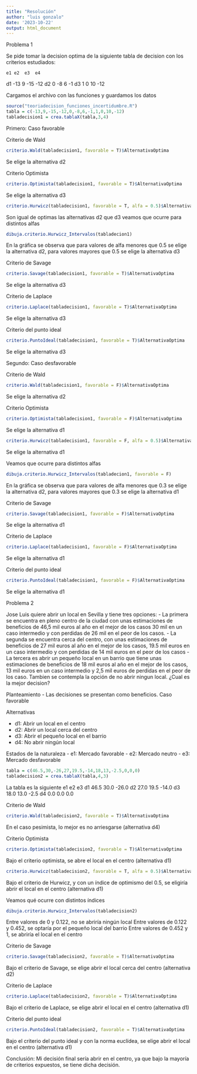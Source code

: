 ```yaml
---
title: "Resolución"
author: "luis gonzalo"
date: '2023-10-22'
output: html_document
---
```

Problema 1

Se pide tomar la decision optima de la siguiente tabla de decision con los criterios estudiados:
  
    e1 e2  e3  e4
d1 -13  9 -15 -12
d2   0 -8   6  -1
d3   1  0  10 -12

Cargamos el archivo con las funciones y guardamos los datos
```r
source("teoriadecision_funciones_incertidumbre.R")
tabla = c(-13,9,-15,-12,0,-8,6,-1,1,0,10,-12)
tabladecision1 = crea.tablaX(tabla,3,4)
```

Primero: Caso favorable

Criterio de Wald
```r
criterio.Wald(tabladecision1, favorable = T)$AlternativaOptima

```
Se elige la alternativa d2

Criterio Optimista
```r
criterio.Optimista(tabladecision1, favorable = T)$AlternativaOptima
```
Se elige la alternativa d3
```r
criterio.Hurwicz(tabladecision1, favorable = T, alfa = 0.5)$AlternativaOptima
```

Son igual de optimas las alternativas d2 que d3
veamos que ocurre para distintos alfas

```r
dibuja.criterio.Hurwicz_Intervalos(tabladecion1)
```
En la gráfica se observa que para valores de alfa menores que 0.5 se elige la alternativa d2, para valores mayores que 0.5 se elige la alternativa d3

Criterio de Savage
```r
criterio.Savage(tabladecision1, favorable = T)$AlternativaOptima

```
Se elige la alternativa d3

Criterio de Laplace
```r
criterio.Laplace(tabladecision1, favorable = T)$AlternativaOptima

```
Se elige la alternativa d3

Criterio del punto ideal
```r
criterio.PuntoIdeal(tabladecision1, favorable = T)$AlternativaOptima

```
Se elige la alternativa d3

Segundo: Caso desfavorable

Criterio de Wald
```r
criterio.Wald(tabladecision1, favorable = F)$AlternativaOptima

```
Se elige la alternativa d2

Criterio Optimista
```r
criterio.Optimista(tabladecision1, favorable = F)$AlternativaOptima
```
Se elige la alternativa d1

```r
criterio.Hurwicz(tabladecision1, favorable = F, alfa = 0.5)$AlternativaOptima
```
Se elige la alternativa d1

Veamos que ocurre para distintos alfas

```r
dibuja.criterio.Hurwicz_Intervalos(tabladecion1, favorable = F)
```
En la gráfica se observa que para valores de alfa menores que 0.3 se elige la alternativa d2, para valores mayores que 0.3 se elige la alternativa d1

Criterio de Savage
```r
criterio.Savage(tabladecision1, favorable = F)$AlternativaOptima

```
Se elige la alternativa d1

Criterio de Laplace
```r
criterio.Laplace(tabladecision1, favorable = F)$AlternativaOptima

```
Se elige la alternativa d1

Criterio del punto ideal
```r
criterio.PuntoIdeal(tabladecision1, favorable = F)$AlternativaOptima

```
Se elige la alternativa d1


Problema 2

Jose Luis quiere abrir un local en Sevilla y tiene tres opciones:
- La primera se encuentra en pleno centro de la ciudad con unas estimaciones de beneficios de 46,5 mil euros al año en el mejor de los casos 30 mil en un caso intermedio y con perdidas de 26 mil en el peor de los casos.
- La segunda se encuentra cerca del centro, con unas estimaciones de beneficios de 27 mil euros al año en el mejor de los casos, 19.5 mil euros en un caso intermedio y con perdidas de 14 mil euros en el peor de los casos
- La tercera es abrir un pequeño local en un barrio que tiene unas estimaciones de beneficios de 18 mil euros al año en el mejor de los casos, 13 mil euros en un caso intermedio y 2,5 mil euros de perdidas en el peor de los caso.
Tambien se contempla la opción de no abrir ningun local.
¿Cual es la mejor decision?

Planteamiento
- Las decisiones se presentan como beneficios. Caso favorable

Alternativas 

 - d1: Abrir un local en el centro
 - d2: Abrir un local cerca del centro
 - d3: Abrir el pequeño local en el barrio
 - d4: No abrir ningún local
 
Estados de la naturaleza
 - e1: Mercado favorable
 - e2: Mercado neutro
 - e3: Mercado desfavorable
 
  
```r
tabla = c(46.5,30,-26,27,19.5,-14,18,13,-2.5,0,0,0)
tabladecision2 = crea.tablaX(tabla,4,3)
```

La tabla es la siguiente
      e1   e2    e3
d1  46.5 30.0 -26.0
d2 27.0 19.5 -14.0
d3  18.0 13.0  -2.5
d4   0.0  0.0   0.0


Criterio de Wald
```r
criterio.Wald(tabladecision2, favorable = T)$AlternativaOptima

```
En el caso pesimista, lo mejor es no arriesgarse (alternativa d4)

Criterio Optimista
```r
criterio.Optimista(tabladecision2, favorable = T)$AlternativaOptima
```
Bajo el criterio optimista, se abre el local en el centro (alternativa d1)

```r
criterio.Hurwicz(tabladecision2, favorable = T, alfa = 0.5)$AlternativaOptima
```
Bajo el criterio de Hurwicz, y con un índice de optimismo del 0.5, se eligiría abrir el local en el centro (alternativa d1)

Veamos qué ocurre con distintos índices
```r
dibuja.criterio.Hurwicz_Intervalos(tabladecision2)
```
Entre valores de 0 y 0.122, no se abriría ningún local
Entre valores de 0.122 y 0.452, se optaría por el pequeño local del barrio
Entre valores de 0.452 y 1, se abriría el local en el centro

Criterio de Savage
```r
criterio.Savage(tabladecision2, favorable = T)$AlternativaOptima

```
Bajo el criterio de Savage, se elige abrir el local cerca del centro (alternativa d2)

Criterio de Laplace
```r
criterio.Laplace(tabladecision2, favorable = T)$AlternativaOptima

```
Bajo el criterio de Laplace, se elige abrir el local en el centro (alternativa d1)

Criterio del punto ideal
```r
criterio.PuntoIdeal(tabladecision2, favorable = T)$AlternativaOptima

```
Bajo el criterio del punto ideal y con la norma euclídea, se elige abrir el local en el centro (alternativa d1)

Conclusión: Mi decisión final sería abrir en el centro, ya que bajo la mayoría de criterios expuestos, se tiene dicha decisión.











